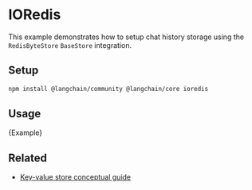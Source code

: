 # IORedis

This example demonstrates how to setup chat history storage using the `RedisByteStore` `BaseStore` integration.

## Setup

```bash npm2yarn
npm install @langchain/community @langchain/core ioredis
```

## Usage


<CodeBlock language="typescript">{Example}</CodeBlock>

## Related

- [Key-value store conceptual guide](/oss/concepts/key_value_stores)
